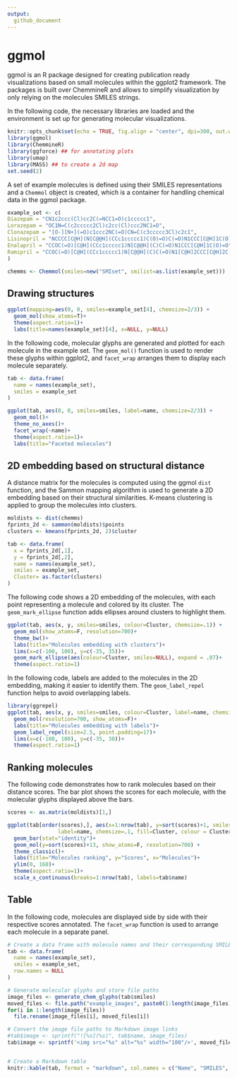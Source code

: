 ```yaml
---
output:
  github_document
---
```


# ggmol

ggmol is an R package designed for creating publication ready visualizations based on small molecules within the ggplot2 framework. The packages is built over ChemmineR and allows to simplify visualization by only relying on the molecules SMILES strings.

In the following code, the necessary libraries are loaded and the environment is set up for generating molecular visualizations.

```r
knitr::opts_chunk$set(echo = TRUE, fig.align = "center", dpi=300, out.width = 600)
library(ggmol)
library(ChemmineR)
library(ggforce) ## for annotating plots
library(umap)
library(MASS) ## to create a 2d map
set.seed(2)
```

A set of example molecules is defined using their SMILES representations and a `Chemmol` object is created, which is a container for handling chemical data in the ggmol package.

```r
example_set <- c(
Diazepam = "CN1c2ccc(Cl)cc2C(=NCC1=O)c1ccccc1",
Lorazepam = "OC1N=C(c2ccccc2Cl)c2cc(Cl)ccc2NC1=O",
Clonazepam = "[O-][N+](=O)c1ccc2NC(=O)CN=C(c3ccccc3Cl)c2c1",
Lisinopril = "NCCCC[C@H](N[C@@H](CCc1ccccc1)C(O)=O)C(=O)N1CCC[C@H]1C(O)=O",
Enalapril = "CCOC(=O)[C@H](CCc1ccccc1)N[C@@H](C)C(=O)N1CCC[C@H]1C(O)=O",
Ramipril = "CCOC(=O)[C@H](CCc1ccccc1)N[C@@H](C)C(=O)N1[C@H]2CCC[C@H]2C[C@H]1C(O)=O"
)

chemms <- Chemmol(smiles=new("SMIset", smilist=as.list(example_set)))
```

## Drawing structures

```r
ggplot(mapping=aes(0, 0, smiles=example_set[4], chemsize=2/3)) +
  geom_mol(show_atoms=T)+
  theme(aspect.ratio=1)+
  labs(title=names(example_set)[4], x=NULL, y=NULL)
```


In the following code, molecular glyphs are generated and plotted for each molecule in the example set. The `geom_mol()` function is used to render these glyphs within ggplot2, and `facet_wrap` arranges them to display each molecule separately.

```r
tab <- data.frame(
  name = names(example_set),
  smiles = example_set
)

ggplot(tab, aes(0, 0, smiles=smiles, label=name, chemsize=2/3)) +
  geom_mol()+
  theme_no_axes()+
  facet_wrap(~name)+
  theme(aspect.ratio=1)+
  labs(title="Faceted molecules")
```

## 2D embedding based on structural distance

A distance matrix for the molecules is computed using the ggmol `dist` function, and the Sammon mapping algorithm is used to generate a 2D embedding based on their structural similarities. K-means clustering is applied to group the molecules into clusters.

```r
moldists <- dist(chemms)
fprints_2d <- sammon(moldists)$points
clusters <- kmeans(fprints_2d, 2)$cluster

tab <- data.frame(
  x = fprints_2d[,1],
  y = fprints_2d[,2],
  name = names(example_set),
  smiles = example_set,
  Cluster= as.factor(clusters)
)
```


The following code shows a 2D embedding of the molecules, with each point representing a molecule and colored by its cluster. The `geom_mark_ellipse` function adds ellipses around clusters to highlight them.

```r
ggplot(tab, aes(x, y, smiles=smiles, colour=Cluster, chemsize=.1)) +
  geom_mol(show_atoms=F, resolution=700)+
  theme_bw()+
  labs(title="Molecules embedding with clusters")+
  lims(x=c(-100, 100), y=c(-35, 35))+
  geom_mark_ellipse(aes(colour=Cluster, smiles=NULL), expand = .07)+
  theme(aspect.ratio=1)
```

In the following code, labels are added to the molecules in the 2D embedding, making it easier to identify them. The `geom_label_repel` function helps to avoid overlapping labels.

```r
library(ggrepel)
ggplot(tab, aes(x, y, smiles=smiles, colour=Cluster, label=name, chemsize=.08)) +
  geom_mol(resolution=700, show_atoms=F)+
  labs(title="Molecules embedding with labels")+
  geom_label_repel(size=2.5, point.padding=17)+
  lims(x=c(-100, 100), y=c(-35, 30))+
  theme(aspect.ratio=1)
```

## Ranking molecules

The following code demonstrates how to rank molecules based on their distance scores. The bar plot shows the scores for each molecule, with the molecular glyphs displayed above the bars.

```r
scores <- as.matrix(moldists)[1,]

ggplot(tab[order(scores),], aes(x=1:nrow(tab), y=sort(scores)+1, smiles=smiles,
                label=name, chemsize=.1, fill=Cluster, colour = Cluster)) +
  geom_bar(stat="identity")+
  geom_mol(y=sort(scores)+13, show_atoms=F, resolution=700) +
  theme_classic()+
  labs(title="Molecules ranking", y="Scores", x="Molecules")+
  ylim(0, 160)+
  theme(aspect.ratio=1)+
  scale_x_continuous(breaks=1:nrow(tab), labels=tab$name)
```

## Table

In the following code, molecules are displayed side by side with their respective scores annotated. The `facet_wrap` function is used to arrange each molecule in a separate panel.

```r
# Create a data frame with molecule names and their corresponding SMILES strings
tab <- data.frame(
  name = names(example_set),
  smiles = example_set,
  row.names = NULL
)

# Generate molecular glyphs and store file paths
image_files <- generate_chem_glyphs(tab$smiles)
moved_files <- file.path("example_images", paste0(1:length(image_files), ".png"))
for(i in 1:length(image_files))
  file.rename(image_files[i], moved_files[i])

# Convert the image file paths to Markdown image links
#tab$image <- sprintf("![%s](%s)", tab$name, image_files)
tab$image <- sprintf('<img src="%s" alt="%s" width="100"/>', moved_files, tab$name)


# Create a Markdown table
knitr::kable(tab, format = "markdown", col.names = c("Name", "SMILES", "Structure"))

```

